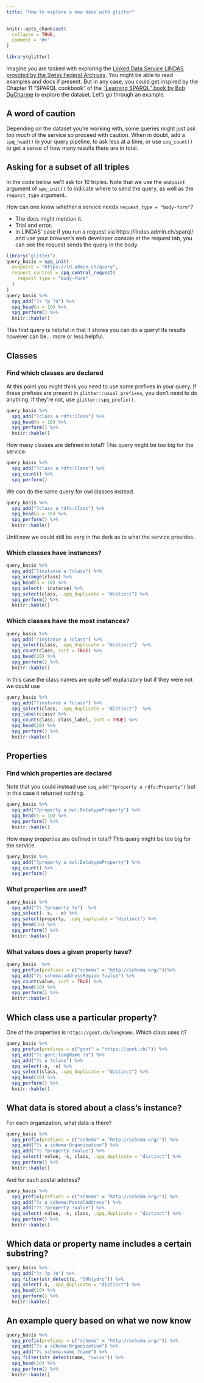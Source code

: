 ```yaml
---
title: "How to explore a new base with glitter"
---
```


```r
knitr::opts_chunk$set(
  collapse = TRUE,
  comment = "#>"
)
```

```r
library(glitter)
```

Imagine you are tasked with exploring the [Linked Data Service LINDAS provided by the Swiss Federal Archives](https://lindas.admin.ch/sparql#).
You might be able to read examples and docs if present.
But in any case, you could get inspired by the Chapter 11 "SPARQL cookbook" of the ["Learning SPARQL" book by Bob DuCharme](https://www.goodreads.com/book/show/18198885-learning-sparql) to explore the dataset.
Let's go through an example.

## A word of caution

Depending on the dataset you're working with, some queries might just ask _too much_ of the service so proceed with caution.
When in doubt, add a `spq_head()` in your query pipeline, to ask less at a time, or use `spq_count()` to get a sense of how many results there are in total.

## Asking for a subset of all triples

In the code below we'll ask for 10 triples.
Note that we use the `endpoint` argument of `spq_init()` to indicate where to send the query, as well as the `request_type` argument.

How can one know whether a service needs `request_type = "body-form"`?

- The docs might mention it.
- Trial and error.
- In LINDAS' case if you run a request via https://lindas.admin.ch/sparql/ and use your browser's web developer console at the request tab, you can see the request sends the query in the body.

```r
library("glitter") 
query_basis = spq_init(
  endpoint = "https://ld.admin.ch/query",
  request_control = spq_control_request(
    request_type = "body-form"
  )
)
query_basis %>%
  spq_add("?s ?p ?o") %>%
  spq_head(n = 10) %>%
  spq_perform() %>%
  knitr::kable()
```

This first query is helpful in that it shows you can do a query!
Its results however can be... more or less helpful.

## Classes

### Find which classes are declared

At this point you might think you need to use some prefixes in your query.
If these prefixes are present in `glitter::usual_prefixes`, you don't need to do anything.
If they're not, use `glitter::spq_prefix()`.

```r
query_basis %>%
  spq_add("?class a rdfs:Class") %>%
  spq_head(n = 10) %>%
  spq_perform() %>%
  knitr::kable()
```

How many classes are defined in total?
This query might be too big for the service.

```r
query_basis %>%
  spq_add("?class a rdfs:Class") %>%
  spq_count() %>%
  spq_perform()
```

We can do the same query for owl classes instead.

```r
query_basis %>%
  spq_add("?class a rdfs:Class") %>%
  spq_head(n = 10) %>%
  spq_perform() %>%
  knitr::kable()
```

Until now we could still be very in the dark as to what the service provides.

### Which classes have instances?

```r
query_basis %>%
  spq_add("?instance a ?class") %>%
  spq_arrange(class) %>%
  spq_head(n = 10) %>%
  spq_select(- instance) %>%
  spq_select(class, .spq_duplicate = "distinct") %>%
  spq_perform() %>%
  knitr::kable()
```

### Which classes have the most instances?

```r
query_basis %>%
  spq_add("?instance a ?class") %>%
  spq_select(class, .spq_duplicate = "distinct")  %>%
  spq_count(class, sort = TRUE) %>%
  spq_head(20) %>%
  spq_perform() %>%
  knitr::kable()
```

In this case the class names are quite self explanatory but if they were not we could use

```r
query_basis %>%
  spq_add("?instance a ?class") %>%
  spq_select(class, .spq_duplicate = "distinct")  %>%
  spq_label(class) %>%
  spq_count(class, class_label, sort = TRUE) %>%
  spq_head(20) %>%
  spq_perform() %>%
  knitr::kable()
```

## Properties

### Find which properties are declared

Note that you could instead use `spq_add("?property a rdfs:Property")` but in this case it returned nothing.

```r
query_basis %>%
  spq_add("?property a owl:DatatypeProperty") %>%
  spq_head(n = 10) %>%
  spq_perform() %>%
  knitr::kable()
```
How many properties are defined in total?
This query might be too big for the service.

```r
query_basis %>%
  spq_add("?property a owl:DatatypeProperty") %>%
  spq_count() %>%
  spq_perform()
```

### What properties are used?

```r
query_basis %>%
  spq_add("?s ?property ?o")  %>%
  spq_select(- s, - o) %>%
  spq_select(property, .spq_duplicate = "distinct") %>%
  spq_head(10) %>%
  spq_perform() %>%
  knitr::kable()
```

### What values does a given property have? 

```r
query_basis  %>%
  spq_prefix(prefixes = c("schema" = "http://schema.org/"))%>%
  spq_add("?s schema:addressRegion ?value") %>%
  spq_count(value, sort = TRUE) %>%
  spq_head(10) %>%
  spq_perform() %>%
  knitr::kable()

```

## Which class use a particular property?

One of the properties is `	
https://gont.ch/longName`. 
Which class uses it?

```r
query_basis %>%
  spq_prefix(prefixes = c("gont" = "https://gont.ch/")) %>%
  spq_add("?s gont:longName ?o") %>%
  spq_add("?s a ?class") %>%
  spq_select(-o, -s) %>%
  spq_select(class, .spq_duplicate = "distinct") %>%
  spq_head(10) %>%
  spq_perform() %>%
  knitr::kable()
```

## What data is stored about a class's instance?

For each organization, what data is there?

```r
query_basis %>%
  spq_prefix(prefixes = c("schema" = "http://schema.org/")) %>%
  spq_add("?s a schema:Organization") %>%
  spq_add("?s ?property ?value") %>%
  spq_select(-value, -s, class, .spq_duplicate = "distinct") %>%
  spq_perform() %>%
  knitr::kable()
```

And for each postal address?

```r
query_basis %>%
  spq_prefix(prefixes = c("schema" = "http://schema.org/")) %>%
  spq_add("?s a schema:PostalAddress") %>%
  spq_add("?s ?property ?value") %>%
  spq_select(-value, -s, class, .spq_duplicate = "distinct") %>%
  spq_perform() %>%
  knitr::kable()
```

## Which data or property name includes a certain substring?

```r
query_basis %>%
  spq_add("?s ?p ?o") %>%
  spq_filter(str_detect(o, "[Hh]ydro")) %>%
  spq_select(-s, .spq_duplicate = "distinct") %>%
  spq_head(10) %>%
  spq_perform() %>%
  knitr::kable()
```

## An example query based on what we now know



```r
query_basis %>%
  spq_prefix(prefixes = c("schema" = "http://schema.org/")) %>%
  spq_add("?s a schema:Organization") %>%
  spq_add("?s schema:name ?name") %>%
  spq_filter(str_detect(name, "swiss")) %>%
  spq_head(10) %>%
  spq_perform() %>%
  knitr::kable()

```
